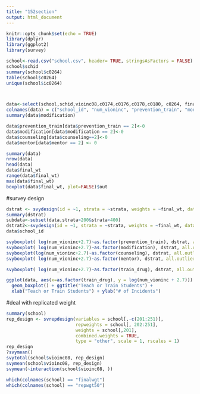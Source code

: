 ```yaml
---
title: "152section"
output: html_document
---
```


```r
knitr::opts_chunk$set(echo = TRUE)
library(dplyr)
library(ggplot2)
library(survey)
```

```r
school<-read.csv("school.csv", header= TRUE, stringsAsFactors = FALSE)
school$schid
summary(school$c0264)
table(school$c0264)
unique(school$ic0264)



data<-select(school,schid,vioinc08,c0174,c0176,c0178,c0180, c0264, finalwgt,strata)
colnames(data) = c("school_id", "num_vioninc", "prevention_train", "modification", "counseling", "mentor","train_drug","final_wt", "strata")
summary(data$modification)

data$prevention_train[data$prevention_train == 2]<-0
data$modification[data$modification == 2]<-0
data$counseling[data$counseling==2]<-0
data$mentor[data$mentor == 2] <- 0

summary(data)
nrow(data)
head(data)
data$final_wt
range(data$final_wt)
max(data$final_wt)
boxplot(data$final_wt, plot=FALSE)$out
```

#survey design
```r
dstrat <- svydesign(id = ~1, strata = ~strata, weights = ~final_wt, data = data,nest=T)
summary(dstrat)
subdata<-subset(data,strata>200&strata<400)
dstrat2<-svydesign(id = ~1, strata = ~strata, weights = ~final_wt, data = subdata)
data$school_id


```

```r
svyboxplot( log(num_vioninc+2.7)~as.factor(prevention_train), dstrat, all.outliers = TRUE)
svyboxplot( log(num_vioninc+2.7)~as.factor(modification), dstrat, all.outliers = TRUE)
svyboxplot(log(num_vioninc+2.7)~as.factor(counseling), dstrat, all.outliers = TRUE)
svyboxplot( log(num_vioninc+2.7)~as.factor(mentor), dstrat, all.outliers = TRUE)
```

```r
svyboxplot( log(num_vioninc+2.7)~as.factor(train_drug), dstrat, all.outliers = TRUE)

ggplot(data, aes(x=as.factor(train_drug), y = log(num_vioninc + 2.7))) +
  geom_boxplot() + ggtitle("Teach or Train Students") +
  xlab("Teach or Train Students") + ylab("# of Incidents")
```



#deal with replicated weight
```r
summary(school)
rep_design <- svrepdesign(variables = school[,-c(201:251)],
                          repweights = school[, 202:251],
                          weights = school[,201],
                          combined.weights = TRUE,
                          type = "other", scale = 1, rscales = 1)
rep_design
?svymean()
svytotal(school$vioinc08, rep_design)
svymean(school$vioinc08, rep_design)
svymean(~interaction(school$vioinc08, ))

which(colnames(school) == "finalwgt")
which(colnames(school) == "repwgt50")


```







